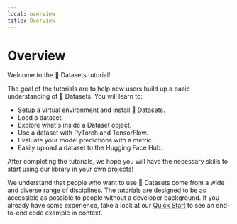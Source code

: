 ```yaml
---
local: overview
title: Overview
---
```

<script>
</script>
<h1 id="overview">Overview</h1>

Welcome to the 🤗 Datasets tutorial!

The goal of the tutorials are to help new users build up a basic understanding of 🤗 Datasets. You will learn to:

* Setup a virtual environment and install 🤗 Datasets.
* Load a dataset.
* Explore what's inside a Dataset object.
* Use a dataset with PyTorch and TensorFlow.
* Evaluate your model predictions with a metric.
* Easily upload a dataset to the Hugging Face Hub.

After completing the tutorials, we hope you will have the necessary skills to start using our library in your own projects!

We understand that people who want to use 🤗 Datasets come from a wide and diverse range of disciplines. The tutorials are designed to be as accessible as possible to people without a developer background. If you already have some experience, take a look at our [Quick Start](../quickstart.rst) to see an end-to-end code example in context.